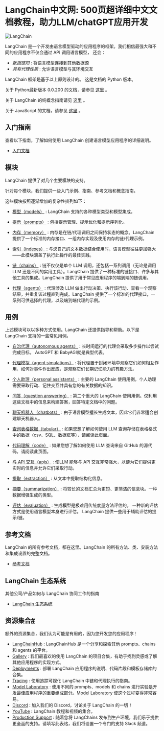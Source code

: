 
<Head>
<meta name="baidu-site-verification" content="codeva-vVWLPfYJJm" />
  <script>
    {
      `(function() {
         var _hmt = _hmt || [];
(function() {
  var hm = document.createElement("script");
  hm.src = "https://hm.baidu.com/hm.js?e60fb290e204e04c5cb6f79b0ac1e697";
  var s = document.getElementsByTagName("script")[0]; 
  s.parentNode.insertBefore(hm, s);
})();
       })();`
    }
  </script>
</Head>



# LangChain中文网: 500页超详细中文文档教程，助力LLM/chatGPT应用开发


![LangChain](https://pica.zhimg.com/50/v2-56e8bbb52aa271012541c1fe1ceb11a2_r.gif)


LangChain 是一个开发由语言模型驱动的应用程序的框架。我们相信最强大和不同的应用程序不仅会通过 API 调用语言模型，
还会：
* *数据感知*
 : 将语言模型连接到其他数据源
* *具有代理性质*
 : 允许语言模型与其环境交互


LangChain 框架是基于以上原则设计的。
这是文档的 Python 版本。

关于 Python最新版本 0.0.200 的文档，请参见
[这里](https://python.langchain.com.cn)
。

关于 LangChain 的纯概念指南请见
[这里](https://docs.langchain.com/docs/)
。

关于 JavaScript 的文档，请参见
[这里](https://js.langchain.com.cn/docs/)
。


入门指南
---------------------------------------------------------------------
查看以下指南，了解如何使用 LangChain 创建语言模型应用程序的详细说明。
* [入门文档](./getting_started/getting_started)

模块
-----------------------------------------------------
LangChain 提供了对几个主要模块的支持。

针对每个模块，我们提供一些入门示例、指南、参考文档和概念指南。

这些模块按照逐渐增加的复杂性排列如下：

* [模型（models）](./modules/models) 
 : LangChain 支持的各种模型类型和模型集成。

* [提示（prompts）](./modules/prompts) 
 : 包括提示管理、提示优化和提示序列化。

* [内存（memory）](./modules/memory) 
 : 内存是在链/代理调用之间保持状态的概念。LangChain 提供了一个标准的内存接口、一组内存实现及使用内存的链/代理示例。

* [索引（indexes）](./modules/indexes) 
 : 与您自己的文本数据结合使用时，语言模型往往更加强大——此模块涵盖了执行此操作的最佳实践。

* [链（chains）](./modules/chains) 
 : 链不仅仅是单个 LLM 调用，还包括一系列调用（无论是调用 LLM 还是不同的实用工具）。LangChain 提供了一种标准的链接口、许多与其他工具的集成。LangChain 提供了用于常见应用程序的端到端的链调用。

* [代理（agents）](./modules/agents) 
 : 代理涉及 LLM 做出行动决策、执行该行动、查看一个观察结果，并重复该过程直到完成。LangChain 提供了一个标准的代理接口，一系列可供选择的代理，以及端到端代理的示例。

用例
---------------------------------------------------------

上述模块可以以多种方式使用。LangChain 还提供指导和帮助。以下是 LangChain 支持的一些常见用例。

* [自治代理（autonomous agents）](./use_cases/autonomous_agents) 
 : 长时间运行的代理会采取多步操作以尝试完成目标。 AutoGPT 和 BabyAGI就是典型代表。

* [代理模拟（agent simulations）](./use_cases/agent_simulations) 
 : 将代理置于封闭环境中观察它们如何相互作用，如何对事件作出反应，是观察它们长期记忆能力的有趣方法。

* [个人助理（personal assistants）](./use_cases/personal_assistants) 
 : 主要的 LangChain 使用用例。个人助理需要采取行动、记住交互并具有您的有关数据的知识。

* [问答（question answering）](./use_cases/question_answering) 
 : 第二个重大的 LangChain 使用用例。仅利用这些文档中的信息来构建答案，回答特定文档中的问题。

* [聊天机器人（chatbots）](./use_cases/chatbots) 
 : 由于语言模型擅长生成文本，因此它们非常适合创建聊天机器人。

* [查询表格数据（tabular）](./use_cases/tabular) 
 : 如果您想了解如何使用 LLM 查询存储在表格格式中的数据（csv、SQL、数据框等），请阅读此页面。

* [代码理解（code）](./use_cases/code) 
 : 如果您想了解如何使用 LLM 查询来自 GitHub 的源代码，请阅读此页面。

* [与 API 交互（apis）](./use_cases/apis) 
 : 使LLM 能够与 API 交互非常强大，以便为它们提供更实时的信息并允许它们采取行动。

* [提取（extraction）](./use_cases/extraction) 
 : 从文本中提取结构化信息。

* [摘要（summarization）](./use_cases/summarization) 
 : 将较长的文档汇总为更短、更简洁的信息块。一种数据增强生成的类型。

* [评估（evaluation）](./use_cases/evaluation) 
 : 生成模型是极难用传统度量方法评估的。
一种新的评估方式是使用语言模型本身进行评估。
LangChain 提供一些用于辅助评估的提示/链。

参考文档
-------------------------------------------------------------------
LangChain 的所有参考文档，都在这里。LangChain 的所有方法、类、安装方法和集成设置的完整文档。
* [参考文档](./reference)

LangChain 生态系统
-----------------------------------------------------------------------------
其他公司/产品如何与 LangChain 协同工作的指南
* [LangChain 生态系统](./ecosystem)

资源集合[#](#additional-resources "Permalink to this headline")
-------------------------------------------------------------------------------



额外的资源集合，我们认为可能是有用的，因为您开发您的应用程序！
 


* [LangChainHub](https://github.com/hwchase17/langchain-hub) 
 : LangChainHub 是一个分享和探索其他 prompts、chains 和 agents 的平台。
* [Gallery](https://github.com/kyrolabs/awesome-langchain) 
 : 我们最喜欢的使用 LangChain 的项目合集，有助于找到灵感或了解其他应用程序的实现方式。
* [Deployments](https://python.langchain.com/en/latest/additional_resources/deploy_llms.html#) 
 : 部署 LangChain 应用程序的说明、代码片段和模板存储库的合集。
* [Tracing](https://python.langchain.com/en/latest/additional_resources/tracing.html) 
 : 使用追踪可视化 LangChain 中链和代理执行的指南。
* [Model Laboratory](https://python.langchain.com/en/latest/additional_resources/model_laboratory.html) 
 : 使用不同的 prompts、models 和 chains 进行实验是开发最佳应用程序的重要组成部分。Model Laboratory 使这个过程变得非常容易。
* [Discord](https://discord.gg/6adMQxSpJS) 
 : 加入我们的 Discord，讨论关于 LangChain 的一切！
* [YouTube](https://python.langchain.com/en/latest/additional_resources/youtube.html) 
 : LangChain 教程和视频的集合。
* [Production Support](https://forms.gle/57d8AmXBYp8PP8tZA) 
 : 随着您将 LangChains 发布到生产环境，我们乐于提供更全面的支持。请填写此表格，我们将设置一个专门的支持 Slack 频道。